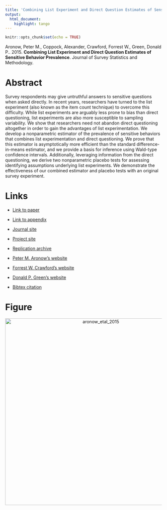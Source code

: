 ```yaml
---
title: 'Combining List Experiment and Direct Question Estimates of Sensitive Behavior Prevalence'
output:
  html_document:
    highlight: tango
---
```


```r
knitr::opts_chunk$set(echo = TRUE)
```

Aronow, Peter M., Coppock, Alexander, Crawford, Forrest W., Green, Donald P.. 2015. <b>Combining List Experiment and Direct Question Estimates of Sensitive Behavior Prevalence</b>. Journal of Survey Statistics and Methodology.

# Abstract
Survey respondents may give untruthful answers to sensitive questions when asked directly. In recent years, researchers have turned to the list experiment (also known as the item count technique) to overcome this difficulty. While list experiments are arguably less prone to bias than direct questioning, list experiments are also more susceptible to sampling variability. We show that researchers need not abandon direct questioning altogether in order to gain the advantages of list experimentation. We develop a nonparametric estimator of the prevalence of sensitive behaviors that combines list experimentation and direct questioning. We prove that this estimator is asymptotically more efficient than the standard difference-in-means estimator, and we provide a basis for inference using Wald-type confidence intervals. Additionally, leveraging information from the direct questioning, we derive two nonparametric placebo tests for assessing identifying assumptions underlying list experiments. We demonstrate the effectiveness of our combined estimator and placebo tests with an original survey experiment.

# Links
 - <a href='aronow_etal_2015.pdf' target='_blank'>Link to paper</a>
 - <a href='aronow_etal_2015_appendix.pdf'target='_blank'>Link to appendix</a>
 - <a href='https://doi.org/10.1093/jssam/smu023'target='_blank'>Journal site</a>
 - <a href='http://list.sensitivequestions.org'target='_blank'>Project site</a>
 - <a href='https://doi.org/10.7910/DVN/29984'target='_blank'>Replication archive</a>

 - <a href= 'https://peteraronow.github.io' target='_blank'>Peter M. Aronow's website</a>
 - <a href= 'http://www.crawfordlab.io' target='_blank'>Forrest W. Crawford's website</a>
 - <a href= 'http://www.donaldgreen.com/' target='_blank'>Donald P. Green's website</a>
 - <a href='aronow_etal_2015.txt'target='_blank'>Bibtex citation</a>

# Figure
<center><img src="display_figures/aronow_etal_2015_display.png" alt="aronow_etal_2015" width="600"></center>